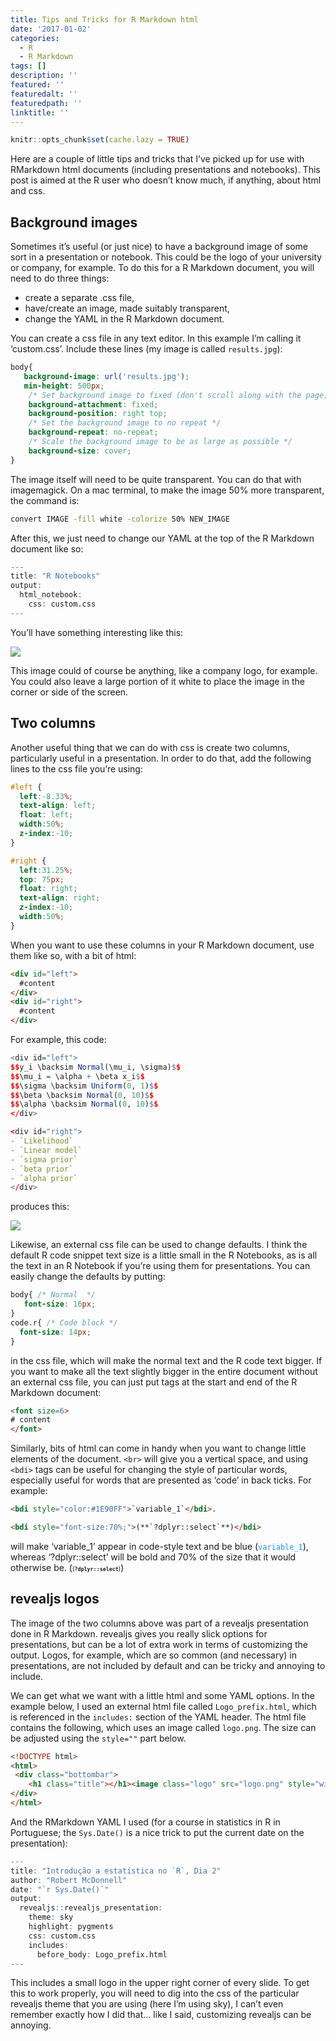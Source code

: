 ```yaml
---
title: Tips and Tricks for R Markdown html
date: '2017-01-02'
categories:
  - R
  - R Markdown
tags: []
description: ''
featured: ''
featuredalt: ''
featuredpath: ''
linktitle: ''
---
```


```r
knitr::opts_chunk$set(cache.lazy = TRUE)
```

Here are a couple of little tips and tricks that I've picked up for use with RMarkdown html documents (including presentations and notebooks). This post is aimed at the R user who doesn't know much, if anything, about html and css.  


## Background images  

Sometimes it's useful (or just nice) to have a background image of some sort in a presentation or notebook. This could be the logo of your university or company, for example. To do this for a R Markdown document, you will need to do three things:    

- create a separate .css file,  
- have/create an image, made suitably transparent,  
- change the YAML in the R Markdown document.  


You can create a css file in any text editor. In this example I'm calling it 'custom.css'. Include these lines (my image is called `results.jpg`):

```css
body{
   background-image: url('results.jpg');
   min-height: 500px;
    /* Set background image to fixed (don't scroll along with the page) */
    background-attachment: fixed;
    background-position: right top;
    /* Set the background image to no repeat */
    background-repeat: no-repeat;
    /* Scale the background image to be as large as possible */
    background-size: cover;
}
```

The image itself will need to be quite transparent. You can do that with imagemagick. On a mac terminal, to make the image 50% more transparent, the command is:

```bash
convert IMAGE -fill white -colorize 50% NEW_IMAGE
```

After this, we just need to change our YAML at the top of the R Markdown document like so:

```r
---
title: "R Notebooks"
output:
  html_notebook:
    css: custom.css
---
```

You'll have something interesting like this:  

<img src = 'http://i.imgur.com/slwkLCg.png'>

This image could of course be anything, like a company logo, for example. You could also leave a large portion of it white to place the image in the corner or side of the screen.  

## Two columns  

Another useful thing that we can do with css is create two columns, particularly useful in a presentation. In order to do that, add the following lines to the css file you're using:

```css
#left {
  left:-8.33%;
  text-align: left;
  float: left;
  width:50%;
  z-index:-10;
}

#right {
  left:31.25%;
  top: 75px;
  float: right;
  text-align: right;
  z-index:-10;
  width:50%;
}
```

When you want to use these columns in your R Markdown document, use them like so, with a bit of html:

```html
<div id="left">
  #content
</div>
<div id="right">
  #content
</div>

```

For example, this code:  

```r
<div id="left">
$$y_i \backsim Normal(\mu_i, \sigma)$$
$$\mu_i = \alpha + \beta x_i$$
$$\sigma \backsim Uniform(0, 1)$$
$$\beta \backsim Normal(0, 10)$$
$$\alpha \backsim Normal(0, 10)$$
</div>

<div id="right">
- `Likelihood`
- `Linear model`
- `sigma prior`
- `beta prior`
- `alpha prior`
</div>
```

produces this:

<img src='http://i.imgur.com/Kpvf8mX.png'>


Likewise, an external css file can be used to change defaults. I think the default R code snippet text size is a little small in the R Notebooks, as is all the text in an R Notebook if you're using them for presentations. You can easily change the defaults by putting:

```css
body{ /* Normal  */
   font-size: 16px;
}
code.r{ /* Code block */
  font-size: 14px;
}
```
in the css file, which will make the normal text and the R code text bigger. If you want to make all the text slightly bigger in the entire document without an external css file, you can just put <font> tags at the start and end of the R Markdown document:

```html
<font size=6>
# content
</font>
```

Similarly, bits of html can come in handy when you want to change little elements of the document. `<br>` will give you a vertical space, and using `<bdi>` tags can be useful for changing the style of particular words, especially useful for words that are presented as 'code' in back ticks. For example:

```html
<bdi style="color:#1E90FF">`variable_1`</bdi>.

<bdi style="font-size:70%;">(**`?dplyr::select`**)</bdi>

```

will make 'variable_1' appear in code-style text and be blue (<bdi style="color:#1E90FF">`variable_1`</bdi>), whereas '?dplyr::select' will be bold and 70% of the size that it would otherwise be. (<bdi style="font-size:70%;">(**`?dplyr::select`**)</bdi>)  


## revealjs logos

The image of the two columns above was part of a revealjs presentation done in R Markdown. revealjs gives you really slick options for presentations, but can be a lot of extra work in terms of customizing the output. Logos, for example, which are so common (and necessary) in presentations, are not included by default and can be tricky and annoying to include.  

We can get what we want with a little html and some YAML options. In the example below, I used an external html file called `Logo_prefix.html`, which is referenced in the `includes:` section of the YAML header. The html file contains the following, which uses an image called `logo.png`. The size can be adjusted using the `style=""` part below.  

```html
<!DOCTYPE html>
<html>
 <div class="bottombar">
    <h1 class="title"></h1><image class="logo" src="logo.png" style="width:180px; height:85px;">
</div>
</html>
```

And the RMarkdown YAML I used (for a course in statistics in R in Portuguese; the `Sys.Date()` is a nice trick to put the current date on the presentation):

```r
---
title: "Introdução a estatística no `R`, Dia 2"
author: "Robert McDonnell"
date: "`r Sys.Date()`"
output:
  revealjs::revealjs_presentation:
    theme: sky
    highlight: pygments
    css: custom.css
    includes:
      before_body: Logo_prefix.html
---
```

This includes a small logo in the upper right corner of every slide. To get this to work properly, you will need to dig into the css of the particular revealjs theme that you are using (here I'm using sky), I can't even remember exactly how I did that... like I said, customizing revealjs can be annoying.
